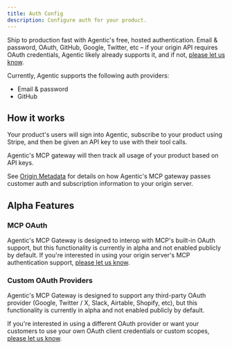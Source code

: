 ```yaml
---
title: Auth Config
description: Configure auth for your product.
---
```


Ship to production fast with Agentic's free, hosted authentication. Email & password, OAuth, GitHub, Google, Twitter, etc – if your origin API requires OAuth credentials, Agentic likely already supports it, and if not, [please let us know](/contact).

Currently, Agentic supports the following auth providers:

- Email & password
- GitHub

## How it works

Your product's users will sign into Agentic, subscribe to your product using Stripe, and then be given an API key to use with their tool calls.

Agentic's MCP gateway will then track all usage of your product based on API keys.

See [Origin Metadata](/publishing/origin-metadata) for details on how Agentic's MCP gateway passes customer auth and subscription information to your origin server.

## Alpha Features

### MCP OAuth

Agentic's MCP Gateway is designed to interop with MCP's built-in OAuth support, but this functionality is currently in alpha and not enabled publicly by default. If you're interested in using your origin server's MCP authentication support, [please let us know](/contact).

### Custom OAuth Providers

Agentic's MCP Gateway is designed to support any third-party OAuth provider (Google, Twitter / X, Slack, Airtable, Shopify, etc), but this functionality is currently in alpha and not enabled publicly by default.

If you're interested in using a different OAuth provider or want your customers to use your own OAuth client credentials or custom scopes, [please let us know](/contact).

